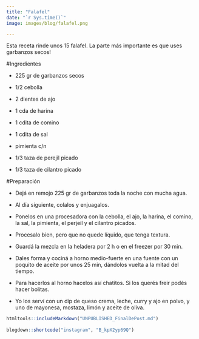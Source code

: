 ```yaml
---
title: "Falafel"
date: "`r Sys.time()`"
image: images/blog/falafel.png

---
```


Esta receta rinde unos 15 falafel. La parte más importante es que uses garbanzos secos!


#Ingredientes

- 225 gr de garbanzos secos

- 1/2 cebolla

- 2 dientes de ajo

- 1 cda de harina

- 1 cdita de comino

- 1 cdita de sal

- pimienta c/n

- 1/3 taza de perejil picado

- 1/3 taza de cilantro picado


#Preparación

- Dejá en remojo 225 gr de garbanzos toda la noche con mucha agua.

- Al día siguiente, colalos y enjuagalos.

- Ponelos en una procesadora con la cebolla, el ajo, la harina, el comino, la sal, la pimienta, el perjeil y el cilantro picados.

- Procesalo bien, pero que no quede líquido, que tenga textura.

- Guardá la mezcla en la heladera por 2 h o en el freezer por 30 min.

- Dales forma y cociná a horno medio-fuerte en una fuente con un poquito de aceite por unos 25 min, dándolos vuelta a la mitad del tiempo.

- Para hacerlos al horno hacelos así chatitos. Si los querés freir podés hacer bolitas.

- Yo los serví con un dip de queso crema, leche, curry y ajo en polvo, y uno de mayonesa, mostaza, limón y aceite de oliva.

```r
htmltools::includeMarkdown("UNPUBLISHED_FinalDePost.md")
 
blogdown::shortcode("instagram", "B_kpX2yp69Q")
```
